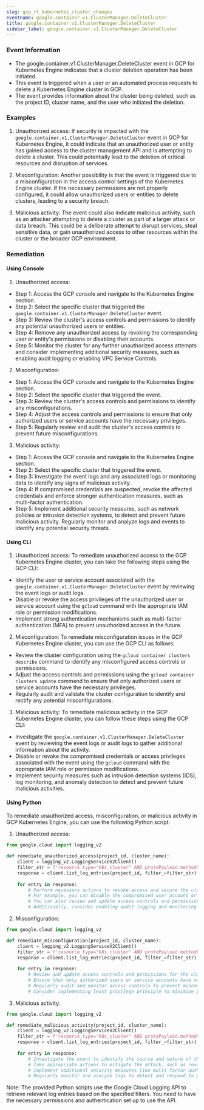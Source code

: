```yaml
--- 
slug: gcp_rt_kubernetes_cluster_changes
eventname: google.container.v1.ClusterManager.DeleteCluster
title: google.container.v1.ClusterManager.DeleteCluster
sidebar_label: google.container.v1.ClusterManager.DeleteCluster
---
```

                       
### Event Information

- The google.container.v1.ClusterManager.DeleteCluster event in GCP for Kubernetes Engine indicates that a cluster deletion operation has been initiated.
- This event is triggered when a user or an automated process requests to delete a Kubernetes Engine cluster in GCP.
- The event provides information about the cluster being deleted, such as the project ID, cluster name, and the user who initiated the deletion.




### Examples

1. Unauthorized access: If security is impacted with the `google.container.v1.ClusterManager.DeleteCluster` event in GCP for Kubernetes Engine, it could indicate that an unauthorized user or entity has gained access to the cluster management API and is attempting to delete a cluster. This could potentially lead to the deletion of critical resources and disruption of services.

2. Misconfiguration: Another possibility is that the event is triggered due to a misconfiguration in the access control settings of the Kubernetes Engine cluster. If the necessary permissions are not properly configured, it could allow unauthorized users or entities to delete clusters, leading to a security breach.

3. Malicious activity: The event could also indicate malicious activity, such as an attacker attempting to delete a cluster as part of a larger attack or data breach. This could be a deliberate attempt to disrupt services, steal sensitive data, or gain unauthorized access to other resources within the cluster or the broader GCP environment.

### Remediation

#### Using Console

1. Unauthorized access:
- Step 1: Access the GCP console and navigate to the Kubernetes Engine section.
- Step 2: Select the specific cluster that triggered the `google.container.v1.ClusterManager.DeleteCluster` event.
- Step 3: Review the cluster's access controls and permissions to identify any potential unauthorized users or entities.
- Step 4: Remove any unauthorized access by revoking the corresponding user or entity's permissions or disabling their accounts.
- Step 5: Monitor the cluster for any further unauthorized access attempts and consider implementing additional security measures, such as enabling audit logging or enabling VPC Service Controls.

2. Misconfiguration:
- Step 1: Access the GCP console and navigate to the Kubernetes Engine section.
- Step 2: Select the specific cluster that triggered the event.
- Step 3: Review the cluster's access controls and permissions to identify any misconfigurations.
- Step 4: Adjust the access controls and permissions to ensure that only authorized users or service accounts have the necessary privileges.
- Step 5: Regularly review and audit the cluster's access controls to prevent future misconfigurations.

3. Malicious activity:
- Step 1: Access the GCP console and navigate to the Kubernetes Engine section.
- Step 2: Select the specific cluster that triggered the event.
- Step 3: Investigate the event logs and any associated logs or monitoring data to identify any signs of malicious activity.
- Step 4: If compromised credentials are suspected, revoke the affected credentials and enforce stronger authentication measures, such as multi-factor authentication.
- Step 5: Implement additional security measures, such as network policies or intrusion detection systems, to detect and prevent future malicious activity. Regularly monitor and analyze logs and events to identify any potential security threats.

#### Using CLI

1. Unauthorized access: To remediate unauthorized access to the GCP Kubernetes Engine cluster, you can take the following steps using the GCP CLI:

- Identify the user or service account associated with the `google.container.v1.ClusterManager.DeleteCluster` event by reviewing the event logs or audit logs.
- Disable or revoke the access privileges of the unauthorized user or service account using the `gcloud` command with the appropriate IAM role or permission modifications.
- Implement strong authentication mechanisms such as multi-factor authentication (MFA) to prevent unauthorized access in the future.

2. Misconfiguration: To remediate misconfiguration issues in the GCP Kubernetes Engine cluster, you can use the GCP CLI as follows:

- Review the cluster configuration using the `gcloud container clusters describe` command to identify any misconfigured access controls or permissions.
- Adjust the access controls and permissions using the `gcloud container clusters update` command to ensure that only authorized users or service accounts have the necessary privileges.
- Regularly audit and validate the cluster configuration to identify and rectify any potential misconfigurations.

3. Malicious activity: To remediate malicious activity in the GCP Kubernetes Engine cluster, you can follow these steps using the GCP CLI:

- Investigate the `google.container.v1.ClusterManager.DeleteCluster` event by reviewing the event logs or audit logs to gather additional information about the activity.
- Disable or revoke the compromised credentials or access privileges associated with the event using the `gcloud` command with the appropriate IAM role or permission modifications.
- Implement security measures such as intrusion detection systems (IDS), log monitoring, and anomaly detection to detect and prevent future malicious activities.

#### Using Python

To remediate unauthorized access, misconfiguration, or malicious activity in GCP Kubernetes Engine, you can use the following Python script:

1. Unauthorized access:
```python
from google.cloud import logging_v2

def remediate_unauthorized_access(project_id, cluster_name):
    client = logging_v2.LoggingServiceV2Client()
    filter_str = f'resource.type="k8s_cluster" AND protoPayload.methodName="google.container.v1.ClusterManager.DeleteCluster" AND resource.labels.cluster_name="{cluster_name}"'
    response = client.list_log_entries(project_id, filter_=filter_str)
    
    for entry in response:
        # Perform necessary actions to revoke access and secure the cluster
        # For example, you can disable the compromised user account or service account
        # You can also review and update access controls and permissions for the cluster
        # Additionally, consider enabling audit logging and monitoring for future incidents
```

2. Misconfiguration:
```python
from google.cloud import logging_v2

def remediate_misconfiguration(project_id, cluster_name):
    client = logging_v2.LoggingServiceV2Client()
    filter_str = f'resource.type="k8s_cluster" AND protoPayload.methodName="google.container.v1.ClusterManager.DeleteCluster" AND resource.labels.cluster_name="{cluster_name}"'
    response = client.list_log_entries(project_id, filter_=filter_str)
    
    for entry in response:
        # Review and update access controls and permissions for the cluster
        # Ensure that only authorized users or service accounts have necessary privileges
        # Regularly audit and monitor access controls to prevent misconfigurations
        # Consider implementing least privilege principle to minimize potential impact
```

3. Malicious activity:
```python
from google.cloud import logging_v2

def remediate_malicious_activity(project_id, cluster_name):
    client = logging_v2.LoggingServiceV2Client()
    filter_str = f'resource.type="k8s_cluster" AND protoPayload.methodName="google.container.v1.ClusterManager.DeleteCluster" AND resource.labels.cluster_name="{cluster_name}"'
    response = client.list_log_entries(project_id, filter_=filter_str)
    
    for entry in response:
        # Investigate the event to identify the source and nature of the malicious activity
        # Take appropriate actions to mitigate the attack, such as revoking compromised credentials
        # Implement additional security measures like multi-factor authentication and intrusion detection systems
        # Regularly monitor and analyze logs to detect and respond to potential security incidents
```

Note: The provided Python scripts use the Google Cloud Logging API to retrieve relevant log entries based on the specified filters. You need to have the necessary permissions and authentication set up to use the API.


 